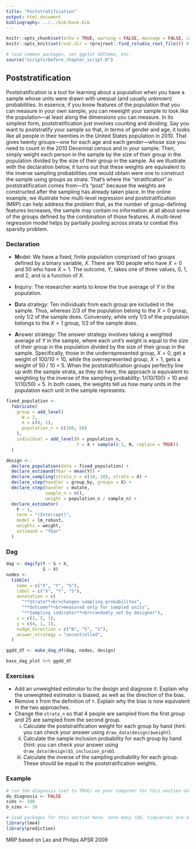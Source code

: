 ```yaml
---
title: "Poststratification"
output: html_document
bibliography: ../../bib/book.bib 
---
```


<!-- note do_bookdown is set in index.rmd, so we know if you're running just this .Rmd or compiling the book-->
```r
knitr::opts_chunk$set(echo = TRUE, warning = FALSE, message = FALSE, cache = FALSE, fig.width = 7, fig.height = 5)
knitr::opts_knit$set(root.dir = rprojroot::find_rstudio_root_file()) # files are all relative to RStudio project home
```

```r
# load common packages, set ggplot ddtheme, etc.
source("scripts/before_chapter_script.R")
```

<!-- start post here, do not edit above -->

## Poststratification

Poststratification is a tool for learning about a population when you have a sample whose units were drawn with unequal (and usually unknown) probabilities. In essence, if you know features of the population that you can measure in your own sample, you can reweight your sample to look like the population---at least along the dimensions you can measure. In its simplest form, poststratification just involves counting and dividing. Say you want to poststratify your sample so that, in terms of gender and age, it looks like all people in their twenties in the United States population in 2010. That gives twenty groups---one for each age and each gender---whose size you need to count in the 2010 Decennial census and in your sample. Then, simply weight each person in the sample by the size of their group in the population divided by the size of their group in the sample. As we illustrate with the declaration below, it turns out that these weights are equivalent to the inverse sampling probabilities one would obtain were one to construct the sample using groups as strata. That's where the "stratification" in poststratification comes from---it's "post" because the weights are constructed after the sampling has already taken place. In the online example, we illustrate how multi-level regression and poststratification (MRP) can help address the problem that, as the number of group-defining features increases, the sample may contain no information at all about some of the groups defined by the combination of those features. A multi-level regression model helps by partially pooling across strata to combat this sparsity problem.

### Declaration

<!-- 
JC comment: Original declaration doesn't have correlation between X and Y so this design works even if the estimator is just an intercept. Once I added the correlation, the design was biased. Don't quite understand the demeaning approach (doesn't appear to be using any population-level info?) so have just opted for a more conventional approach to poststratification that reweights to the population proportions. Have also called this poststratification since we are now only using MRP in the extended example. 

```r
fixed_population <- declare_population(N = 500, 
                                       X = sample(c("A", "B", "C"), N, replace = TRUE),
                                       Y = sample(1:7, N, replace = TRUE))()

design <- 
  declare_population(data = fixed_population) + 
  declare_estimand(Ybar = mean(Y)) + 
  declare_sampling(strata_prob = c(0.2, 0.1, 0.3), strata = X) + 
  declare_step(B_demeaned = (X == "B") - mean(X == "B"),
               C_demeaned = (X == "C") - mean(X == "C"), mutate) + 
  declare_estimator(Y ~ B_demeaned + C_demeaned, term = "(Intercept)", model = lm_robust, estimand = "Ybar")
```

-->

- **M**odel: We have a fixed, finite population comprised of two groups defined by a binary variable, $X$. There are 100 people who have $X = 0$ and 50 who have $X = 1$. The outcome, $Y$, takes one of three values, 0, 1, and 2, and is a function of $X$. 

- **I**nquiry: The researcher wants to know the true average of $Y$ in the population.

- **D**ata strategy: Ten individuals from each group are included in the sample. Thus, whereas 2/3 of the population belong to the $X = 0$ group, only 1/2 of the sample does. Conversely, while only 1/3 of the population belongs to the $X = 1$ group, 1/2 of the sample does.

- **A**nswer strategy: The answer strategy involves taking a weighted average of $Y$ in the sample, where each unit's weight is equal to the size of their group in the population divided by the size of their group in the sample. Specifically, those in the underrepresented group, $X = 0$, get a weight of 100/10 = 10, while the overrepresented group, $X = 1$, gets a weight of 50 / 10 = 5. When the poststratification groups perfectly line up with the sample strata, as they do here, the approach is equivalent to weighting by the inverse of the sampling probability: 1/(10/100) = 10 and 1/(10/50) = 5. In both cases, the weights tell us how many units in the population each unit in the sample represents. 

```r
fixed_population <-
  fabricate(
    group = add_level(
      N = 2,
      X = c(0, 1),
      population_n = c(100, 50)
    ),
    individual = add_level(N = population_n,
                           Y = X + sample(0:1, N, replace = TRUE))
  )

design <-
  declare_population(data = fixed_population) +
  declare_estimand(Ybar = mean(Y)) +
  declare_sampling(strata_n = c(10, 10), strata = X) +
  declare_step(handler = group_by, groups = X) +
  declare_step(handler = mutate,
               sample_n = n(),
               weight = population_n / sample_n) +
  declare_estimator(
    Y ~ 1,
    term = "(Intercept)",
    model = lm_robust,
    weights = weight,
    estimand = "Ybar"
  )
```

### Dag

```r
dag <- dagify(Y ~ S + X,
              S ~ X)
nodes <-
  tibble(
    name = c("X", "Y", "S"),
    label = c("X", "Y", "S"),
    annotation = c(
      "**Strata**<br>changes sampling probabilites",
      "**Outcome**<br>measured only for sampled units",
      "**Sampling indicator**<br>randomly set by designer"),
    x = c(1, 5, 1),
    y = c(4, 1, 1),
    nudge_direction = c("N", "S", "S"),
    answer_strategy = "uncontrolled",
  ) 

ggdd_df <- make_dag_df(dag, nodes, design)

base_dag_plot %+% ggdd_df
```

### Exercises

- Add an unweighted estimator to the design and diagnose it. Explain why the unweighted estimator is biased, as well as the direction of the bias.
- Remove `X` from the definition of `Y`. Explain why the bias is now equivalent in the two approaches.
- Change the `strata_n` so that 4 people are sampled from the first group and 25 are sampled from the second group. 
  i. Calculate the poststratification weight for each group by hand (hint: you can check your answer using `draw_data(design)$weight`).
  ii. Calculate the sample inclusion probability for each group by hand (hint: you can check your answer using `draw_data(design)$S_inclusion_prob`). 
  iii. Calculate the inverse of the sampling probability for each group. These should be equal to the poststratification weights.

### Example


<!-- make sure to rename the section title below -->

```r
# run the diagnosis (set to TRUE) on your computer for this section only before pushing to Github. no diagnosis will ever take place on github.
do_diagnosis <- FALSE
sims <- 100
b_sims <- 20
```

```r
# load packages for this section here. note many (DD, tidyverse) are already available, see scripts/package-list.R
library(lme4)
library(prediction)
```

MRP based on Lax and Philips APSR 2009

<!-- ```{r, echo = FALSE} -->
<!-- delaware_senate_districts_df <- read_rds("data/delaware.RDS") -->
<!-- kable(head(delaware_senate_districts_df, 5), booktabs = TRUE) -->
<!-- ``` -->

<!-- ```{r, eval = FALSE} -->

<!-- # US population -->
<!-- delaware_population_df <- fabricate( -->
<!--   data = delaware_senate_districts_df, -->
<!--   individuals = add_level( -->
<!--     N = population_size, -->
<!--     race_white = rbinom(N, 1, prob = prop_white), -->
<!--     race_black = rbinom(N, 1, prob = prop_black), -->
<!--     race_asian = rbinom(N, 1, prob = prop_black), -->
<!--     race_hispanic_other = rbinom(N, 1, prob = prop_hispanic_other), -->
<!--     pid_republican = rbinom(N, 1, prob = prop_republican), -->
<!--     pid_democrat = rbinom(N, 1, prob = prop_democrat) -->
<!--   ) -->
<!-- ) %>%  -->
<!--   select(-starts_with("prop_"), -population_size) -->

<!-- # population weights for MRP -->
<!-- mrp_weights <- delaware_population_df %>% -->
<!--   group_by(district, race_white, race_black, race_asian, race_hispanic_other, pid_republican, pid_democrat) %>%  -->
<!--   summarize(n_cell = n()) %>%  -->
<!--   group_by(district) %>%  -->
<!--   mutate(proportion_cell = n_cell/sum(n_cell)) %>%  -->
<!--   select(-n_cell) %>%  -->
<!--   ungroup  -->

<!-- delaware_population_df <- mrp_weights %>%  -->
<!--   select(district, proportion_cell) %>%  -->
<!--   right_join(delaware_population_df) -->

<!-- # Lax and Philips APSR 2009 -->
<!-- # Policies are coded dichotomously, 1 for the progay policy and 0 otherwise: Adoption (9 states allow second-parent adoption in all jurisdictions) -->

<!-- design <- -->
<!--   declare_population( -->
<!--     data = delaware_population_df,  -->

<!--     districts = modify_level(district_effect = rnorm(N)), -->

<!--     individuals = modify_level( -->
<!--       noise = rnorm(N, mean = district_effect), -->
<!--       policy_support = rbinom(N, 1, prob = pnorm( -->
<!--         0.25 + 0.2 * race_white - 0.1 * race_black - 0.2 * race_hispanic_other -  -->
<!--           0.1 * pid_democrat + 0.15 * pid_republican + noise)) -->
<!--     ) -->
<!--   ) +  -->

<!--   declare_estimand(handler = function(data) { -->
<!--     data %>% -->
<!--       group_by(district) %>% -->
<!--       summarize(estimand = mean(policy_support)) %>% -->
<!--       ungroup %>%  -->
<!--       mutate(estimand_label = "mean_policy_support") -->
<!--   }) + -->

<!--   declare_sampling(n = 500) + -->

<!--   declare_estimator(handler = tidy_estimator(function(data) { -->
<!--     data %>% -->
<!--       group_by(district) %>% -->
<!--       summarize(estimate = mean(policy_support)) -->
<!--   }), label = "strata_means", estimand = "mean_policy_support") +  -->

<!--   # this estimator owes code to https://timmastny.rbind.io/blog/multilevel-mrp-tidybayes-brms-stan/ -->
<!--   declare_estimator(handler = tidy_estimator(function(data) { -->

<!--     model_fit <- glmer( -->
<!--       formula = policy_support ~ race_white + race_black + race_asian + race_hispanic_other + -->
<!--         pid_democrat + pid_republican + (1 | district), -->
<!--       data = data, family = binomial(link = "logit")) -->

<!--     data %>% -->
<!--       mutate( -->
<!--         support_predicted = -->
<!--           prediction(model_fit, data = ., allow.new.levels = TRUE, type = "response"), -->
<!--         support_predicted_weighted = support_predicted * proportion_cell -->
<!--       ) %>% -->
<!--       group_by(district) %>% -->
<!--       summarize(estimate = sum(support_predicted_weighted)) -->

<!--   }), label = "mrp_mle", estimand = "mean_policy_support") -->

<!-- dat <- draw_data(design) -->

<!-- draw_estimates(design) -->

<!-- sims <- simulate_design(design, sims = 3) -->

<!-- diag <- diagnose_design(design, sims = 100, diagnosands = declare_diagnosands(bias = mean(estimate - estimand)), add_grouping_variables = "state") -->
<!-- ``` -->







